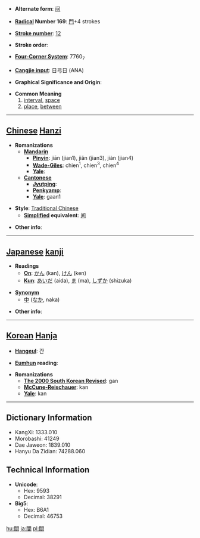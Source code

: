 * '''Alternate form''': [[间]]

* '''[[Wiktionary:Chinese radical index| Radical]] Number 169''': [[Wiktionary:Chinese radical index 門|門]]+4 strokes

* '''[[Wiktionary:Chinese total strokes index|Stroke number]]''': [[Wiktionary:Chinese total strokes index 12|12]]

* '''Stroke order''': 

* '''[[Wiktionary:Chinese four corner index|Four-Corner System]]''': 7760<sub>7</sub>

* '''[[Wiktionary:Chinese Cangjie index|Cangjie input]]''': 日弓日 (ANA)

* '''Graphical Significance and Origin''': 

* '''Common Meaning'''
*# [[interval]], [[space]]
*# [[place]], [[between]]


----

== [[Chinese]] [[Hanzi]] ==

* '''Romanizations'''
** '''[[Mandarin]]'''
*** '''[[Pinyin]]''': jiān (jian1), jiǎn (jian3), jiàn (jian4)
*** '''[[Wade-Giles]]''': chien<sup>1</sup>, chien<sup>3</sup>, chien<sup>4</sup>
*** '''[[Yale]]''': 
** '''[[Cantonese]]'''
*** '''[[Jyutping]]''':
*** '''[[Penkyamp]]''': 
*** '''[[Yale]]''': gaan1

* '''Style''': [[Traditional Chinese]] 
** '''[[Simplified Chinese|Simplified]] equivalent''': [[间]]

* '''Other info''': 

----

== [[Japanese]] [[kanji]] ==

* '''Readings'''
** '''[[On]]''': [[かん]] (kan), [[けん]] (ken)
** '''[[Kun]]''': [[あいだ]] (aida), [[ま]] (ma), [[しずか]] (shizuka)

*'''[[Synonym]]'''
** [[中]] ([[なか]], naka)

* '''Other info''':  

----

== [[Korean]] [[Hanja]] ==

* '''[[Hangeul]]''': 간

* '''[[Eumhun]] reading''': 

* '''Romanizations'''
** '''[[The 2000 South Korean Revised Romanization|The 2000 South Korean Revised]]''': gan
** '''[[McCune-Reischauer]]''': kan
** '''[[Yale]]''': kan

----

== Dictionary Information ==

* KangXi: 1333.010
* Morobashi: 41249
* Dae Jaweon: 1839.010
* Hanyu Da Zidian: 74288.060

== Technical Information ==

* '''Unicode''':
** Hex: 9593
** Decimal: 38291
* '''Big5''':
** Hex: B6A1
** Decimal: 46753

[[hu:間]]
[[ja:間]]
[[pl:間]]